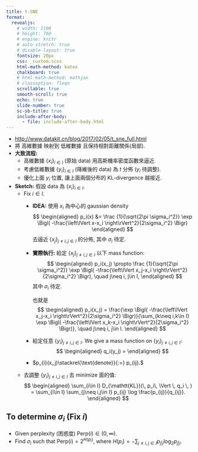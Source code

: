 ```yaml
---
title: t-SNE
format:
  revealjs:
    # width: 1100
    # height: 760
    # engine: knitr
    # auto-stretch: true
    # disable-layout: true
    fontsize: 20px
    css: _custom.scss
    html-math-method: katex
    chalkboard: true
    # html-math-method: mathjax
    # classoption: fleqn
    scrollable: true
    smooth-scroll: true
    echo: true
    slide-number: true
    sc-sb-title: true
    include-after-body: 
      - file: include-after-body.html
---
```


- <http://www.datakit.cn/blog/2017/02/05/t_sne_full.html>
- 將 高維數據 映射到 低維數據 且保持相對距離關係(局部).
- **大致流程:**
  - 高維數據 $\lbrace x_i\rbrace_{i\in I}$ (原始 data) 用高斯機率密度函數來逼近.
  - 考慮低維數據 $\lbrace y_i\rbrace_{i\in I}$ (降維後的 data) 為 $t$ 分佈 ($y_i$ 待調整).
  - 優化上面 $y_i$ 位置, 讓上面兩個分布的 KL-divergence 越接近.
- **Sketch:** 假設 data 為 $\lbrace x_i\rbrace_{i\in I}.$
  - Fix $i\in I.$
    - **IDEA:** 使用 $x_i$ 為中心的 gaussian density 
      $$
      \begin{aligned}
        p_i(x) &= \frac {1}{\sqrt{2\pi \sigma_i^2}} \exp \Bigl( -\frac{\left\lVert x-x_i \right\rVert^2}{2\sigma_i^2} \Bigr)
      \end{aligned}
      $$
      去逼近 $\lbrace x_j\rbrace_{j\neq i,j\in I}$ 的分佈, 其中 $\sigma_i$ 待定.
    - **實際執行:** 給定 $\lbrace x_j\rbrace_{j\neq i,j\in I}$ 以下 mass function:
      $$
      \begin{aligned}
        p_i(x_j) \propto \frac {1}{\sqrt{2\pi \sigma_i^2}} \exp \Bigl( -\frac{\left\lVert x_j-x_i \right\rVert^2}{2\sigma_i^2} \Bigr), \quad j\neq i, j\in I,
      \end{aligned}
      $$
      其中 $\sigma_i$ 待定.
      
      也就是
      $$
      \begin{aligned}
        p_i(x_j) = \frac{\exp \Bigl( -\frac{\left\lVert x_j-x_i \right\rVert^2}{2\sigma_i^2} \Bigr)}{\sum_{k\neq i,k\in I} \exp \Bigl( -\frac{\left\lVert x_k-x_i \right\rVert^2}{2\sigma_i^2} \Bigr)}, \quad j\neq i, j\in I.
      \end{aligned}
      $$
    - 給定任意 $\lbrace y_i\rbrace_{j\neq i,j\in I}.$
      We give a mass function on $\lbrace y_i\rbrace_{j\neq i,j\in I}$:
      $$
      \begin{aligned}
        q_i(y_j) = 
      \end{aligned}
      $$
      
    - $p_{i}(x_j)\stackrel{\text{denote}}{:=} p_{ij}.$
  - 去調整 $\lbrace y_i\rbrace_{j\neq i,j\in I}$ 去 minimize 面的值:
    $$
    \begin{aligned}
      \sum_{i\in I} D_{\mathtt{KL}}(\, p_i\, \Vert \, q_i \, ) =  \sum_{i\in I} \sum_{j\neq i,j\in I} p_{ij} \log \frac{p_{ij}}{q_{ij}}.
    \end{aligned}
    $$

## To determine $\sigma_i$ (Fix $i$)

- Given perplexity (困惑度) $\text{Perp}(i)\in (0,\infty).$
- Find $\sigma_i$ such that $\text{Perp}(i) = 2^{H(p_i)},$
  where $H(p_i) = -\sum_{j\neq i,j\in I}p_{j\vert i} \log_2 p_{j\vert i}.$